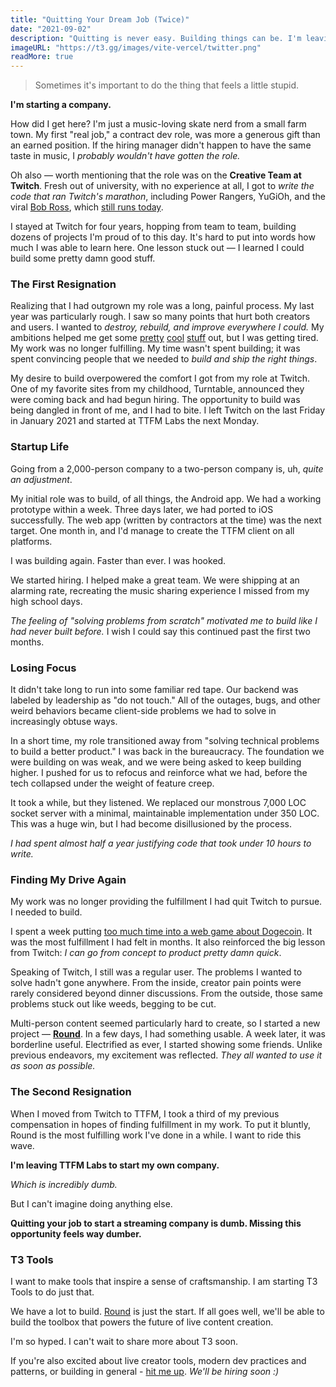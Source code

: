 ```yaml
---
title: "Quitting Your Dream Job (Twice)"
date: "2021-09-02"
description: "Quitting is never easy. Building things can be. I'm leaving TTFM Labs to start a company."
imageURL: "https://t3.gg/images/vite-vercel/twitter.png"
readMore: true
---
```


> Sometimes it's important to do the thing that feels a little stupid.

**I'm starting a company.**

How did I get here? I'm just a music-loving skate nerd from a small farm town. My first "real job," a contract dev role, was more a generous gift than an earned position. If the hiring manager didn't happen to have the same taste in music, I _probably wouldn't have gotten the role._

Oh also — worth mentioning that the role was on the **Creative Team at Twitch**. Fresh out of university, with no experience at all, I got to _write the code that ran Twitch's marathon_, including Power Rangers, YuGiOh, and the viral [Bob Ross](https://techcrunch.com/2015/11/09/after-pulling-in-5-6m-viewers-twitch-is-keeping-bob-ross-on-the-air/), which [still runs today](https://twitch.tv/bobross).

I stayed at Twitch for four years, hopping from team to team, building dozens of projects I'm proud of to this day. It's hard to put into words how much I was able to learn here. One lesson stuck out — I learned I could build some pretty damn good stuff.

### The First Resignation

Realizing that I had outgrown my role was a long, painful process. My last year was particularly rough. I saw so many points that hurt both creators and users. I wanted to _destroy, rebuild, and improve everywhere I could._ My ambitions helped me get some [pretty](https://blog.twitch.tv/en/2020/03/31/introducing-mod-view/) [cool](https://www.twitch.tv/broadcast/soundtrack) [stuff](https://www.twitch.tv/broadcast/studio) out, but I was getting tired. My work was no longer fulfilling. My time wasn't spent building; it was spent convincing people that we needed to _build and ship the right things_.

My desire to build overpowered the comfort I got from my role at Twitch. One of my favorite sites from my childhood, Turntable, announced they were coming back and had begun hiring. The opportunity to build was being dangled in front of me, and I had to bite. I left Twitch on the last Friday in January 2021 and started at TTFM Labs the next Monday.

### Startup Life

Going from a 2,000-person company to a two-person company is, uh, _quite an adjustment_.

My initial role was to build, of all things, the Android app. We had a working prototype within a week. Three days later, we had ported to iOS successfully. The web app (written by contractors at the time) was the next target. One month in, and I'd manage to create the TTFM client on all platforms.

I was building again. Faster than ever. I was hooked.

We started hiring. I helped make a great team. We were shipping at an alarming rate, recreating the music sharing experience I missed from my high school days.

_The feeling of "solving problems from scratch" motivated me to build like I had never built before._ I wish I could say this continued past the first two months.

### Losing Focus

It didn't take long to run into some familiar red tape. Our backend was labeled by leadership as "do not touch." All of the outages, bugs, and other weird behaviors became client-side problems we had to solve in increasingly obtuse ways.

In a short time, my role transitioned away from "solving technical problems to build a better product." I was back in the bureaucracy. The foundation we were building on was weak, and we were being asked to keep building higher. I pushed for us to refocus and reinforce what we had, before the tech collapsed under the weight of feature creep.

It took a while, but they listened. We replaced our monstrous 7,000 LOC socket server with a minimal, maintainable implementation under 350 LOC. This was a huge win, but I had become disillusioned by the process.

_I had spent almost half a year justifying code that took under 10 hours to write._

### Finding My Drive Again

My work was no longer providing the fulfillment I had quit Twitch to pursue. I needed to build.

I spent a week putting [too much time into a web game about Dogecoin](https://doge.t3.gg/). It was the most fulfillment I had felt in months. It also reinforced the big lesson from Twitch: _I can go from concept to product pretty damn quick_.

Speaking of Twitch, I still was a regular user. The problems I wanted to solve hadn't gone anywhere. From the inside, creator pain points were rarely considered beyond dinner discussions. From the outside, those same problems stuck out like weeds, begging to be cut.

Multi-person content seemed particularly hard to create, so I started a new project — [**Round**](https://round.t3.gg/). In a few days, I had something usable. A week later, it was borderline useful. Electrified as ever, I started showing some friends. Unlike previous endeavors, my excitement was reflected. _They all wanted to use it as soon as possible._

### The Second Resignation

When I moved from Twitch to TTFM, I took a third of my previous compensation in hopes of finding fulfillment in my work. To put it bluntly, Round is the most fulfilling work I've done in a while. I want to ride this wave.

**I'm leaving TTFM Labs to start my own company.**

_Which is incredibly dumb._

But I can't imagine doing anything else.

**Quitting your job to start a streaming company is dumb. Missing this opportunity feels way dumber.**

### T3 Tools

I want to make tools that inspire a sense of craftsmanship. I am starting T3 Tools to do just that.

We have a lot to build. [Round](https://round.t3.gg/) is just the start. If all goes well, we'll be able to build the toolbox that powers the future of live content creation.

I'm so hyped. I can't wait to share more about T3 soon.

If you're also excited about live creator tools, modern dev practices and patterns, or building in general - [hit me up](https://twitter.com/t3dotgg). _We'll be hiring soon :)_
